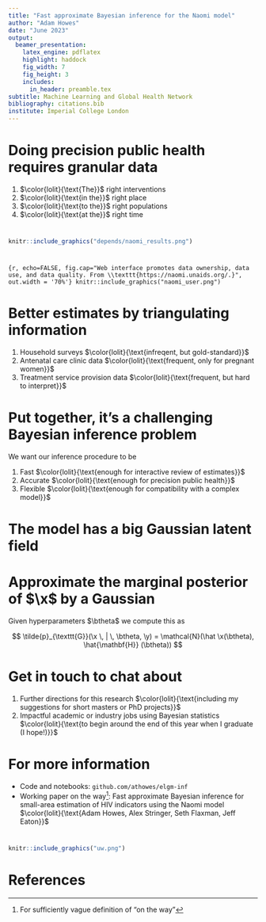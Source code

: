 ```yaml
---
title: "Fast approximate Bayesian inference for the Naomi model"
author: "Adam Howes"
date: "June 2023"
output:
  beamer_presentation:
    latex_engine: pdflatex
    highlight: haddock
    fig_width: 7
    fig_height: 3
    includes:
      in_header: preamble.tex
subtitle: Machine Learning and Global Health Network
bibliography: citations.bib
institute: Imperial College London
---
```


# Doing precision public health requires granular data

<!-- https://github.com/athowes/elgm-inf/blob/fd4b0bb6b9ba93ac277de7aad47a94581e8fc900/src/docs_18-04-23-explainer/18-04-23-explainer.Rmd -->

1. $\color{lolit}{\text{The}}$ right interventions
2. $\color{lolit}{\text{in the}}$ right place
3. $\color{lolit}{\text{to the}}$ right populations
4. $\color{lolit}{\text{at the}}$ right time

#

```r
knitr::include_graphics("depends/naomi_results.png")
```

#

```{r, echo=FALSE, fig.cap="Web interface promotes data ownership, data use, and data quality. From \\texttt{https://naomi.unaids.org/.}", out.width = '70%'}
knitr::include_graphics("naomi_user.png")
```

# Better estimates by triangulating information

<!-- https://github.com/athowes/elgm-inf/blob/fd4b0bb6b9ba93ac277de7aad47a94581e8fc900/src/docs_18-04-23-explainer/18-04-23-explainer.Rmd -->

1. Household surveys $\color{lolit}{\text{infreqent, but gold-standard}}$
2. Antenatal care clinic data $\color{lolit}{\text{frequent, only for pregnant women}}$
3. Treatment service provision data $\color{lolit}{\text{frequent, but hard to interpret}}$ 

# Put together, it's a challenging Bayesian inference problem

We want our inference procedure to be

1. Fast $\color{lolit}{\text{enough for interactive review of estimates}}$
2. Accurate $\color{lolit}{\text{enough for precision public health}}$
3. Flexible $\color{lolit}{\text{enough for compatibility with a complex model}}$

# The model has a big Gaussian latent field

# Approximate the marginal posterior of $\x$ by a Gaussian

Given hyperparameters $\btheta$ we compute this as

$$
\tilde{p}_{\texttt{G}}(\x \, | \, \btheta, \y) = \mathcal{N}(\hat \x(\btheta), \hat{\mathbf{H}} (\btheta))
$$

\lolit{

If you input $\theta_1, \ldots, \theta_{24}$ then it'll return a 467 length mean vector $\x(\btheta)$ and $467 \times 467$ length covariance matrix $\hat{\mathbf{H}} (\btheta)$

}

# Get in touch to chat about

1. Further directions for this research $\color{lolit}{\text{including my suggestions for short masters or PhD projects}}$  
2. Impactful academic or industry jobs using Bayesian statistics $\color{lolit}{\text{to begin around the end of this year when I graduate (I hope!)}}$  

# For more information

* Code and notebooks: `github.com/athowes/elgm-inf`
* Working paper on the way^[For sufficiently vague definition of "on the way"]: Fast approximate Bayesian inference for small-area estimation of HIV indicators using the Naomi model $\color{lolit}{\text{Adam Howes, Alex Stringer, Seth Flaxman, Jeff Eaton}}$  

# 

```r
knitr::include_graphics("uw.png")
```

# References {.allowframebreaks}

<!-- # Latent Gaussian models -->

<!-- * In an LGM [@rue2009approximate] the conditional mean depends on exactly one structured additive predictor -->
<!-- \begin{align*} -->
<!-- y_i &\sim p(y_i \, | \, \eta_i, \theta_1), \quad i \in [n]\\ -->
<!-- \mu_i &= \mathbb{E}(y_i \, | \, \eta_i) = g(\eta_i), \\ -->
<!-- \eta_i &= \beta_0 + \sum_{l = 1}^{p} \beta_j z_{ji} + \sum_{k = 1}^{r} f_k(u_{ki}), -->
<!-- \end{align*} -->
<!-- * $\beta_0$, $\{\beta_j\}$ and $\{f_k(\cdot)\}$ have Gaussian priors and can be collected into the latent field $\x$ -->

<!-- # Extended latent Gaussian models -->

<!-- * ELGM remove this requirement such that -->
<!-- $$ -->
<!-- \mu_i = g_i(\eta_{\mathcal{J}_i}) -->
<!-- $$ -->
<!-- where $g_i: \mathbb{R}^{|\mathcal{J}_i|} \to \mathbb{R}$ and $\mathcal{J}_i$ is some set of indices -->
<!-- * Let $\dim(\eta) = N_n$ with $\mathcal{J}_i \subseteq \{1, \ldots, N_n\}$ -->
<!--   * $N_n < n$: more data points than structured additive predictors -->
<!--   * $N_n = n$: as many data points as structured additive predictors (LGM case) -->
<!--   * $N_n > n$: fewer data points than structured additive predictors -->
<!-- * The $g_i$ allow for a higher degree of non-linearity in the model -->

<!-- # Why is Naomi an ELGM? -->

<!-- 1. Incidence depends on adult prevalence and coverage -->
<!-- 2. Incidence linked non-linearly to recent infection -->
<!-- 3. ANC offset from household survey -->
<!-- 4. ART coverage and recent infection are products -->
<!-- 5. Aggregation of finer processes -->
<!-- 6. ART attendance uses a multinomial -->
<!-- 7. Multiple link functions -->

<!-- # 1. Incidence depends on adult prevalence and coverage -->

<!-- * Linear predictor for incidence contains aggregated prevalence and coverage -->
<!-- $$ -->
<!-- \log(\lambda_{x, s, a}) = \beta_0^\lambda + \beta_S^{\lambda, s = \text{M}} + \log(\rho_{x}^{\text{15-49}}) + \log(1 - \omega \cdot \alpha_{x}^{\text{15-49}}) + u_x^\lambda + \eta_{R_x, s, a}^\lambda. -->
<!-- $$ -->
<!-- * Here $\log(\rho_{x}^{\text{15-49}})$ and $\log(1 - \omega \cdot \alpha_{x}^{\text{15-49}})$ are not going to be Gaussian -->

<!-- # 2. Incidence and prevalence linked to recent infection -->

<!-- $$ -->
<!-- \kappa_{x, s, a} = 1 - \exp \left(- \lambda_{x, s, a} \cdot \frac{1 - \rho_{x, s, a}}{\rho_{x, s, a}} \cdot (\Omega_T - \beta_T ) - \beta_T \right) -->
<!-- $$ -->

<!-- * Here $\Omega_T$ and $\beta_T$ are Gaussian and have strong priors depending on the particular survey -->

<!-- # 3. ANC offset from household survey -->

<!-- * Linear predictors for ANC indicators contain nested in them the linear predictors for household survey indicators -->
<!-- \begin{align*} -->
<!-- \text{logit}(\rho_{x, a}^{\text{ANC}}) &= \text{logit}(\rho_{x, F, a}) + \beta^{\rho^{\text{ANC}}} + u_x^{\rho^{\text{ANC}}} + \eta_{R_x, a}^{\rho^{\text{ANC}}}, \\ -->
<!-- \text{logit}(\alpha_{x, a}^{\text{ANC}}) &= \text{logit}(\alpha_{x, F, a}) + \beta^{\alpha^{\text{ANC}}} + u_x^{\alpha^{\text{ANC}}} + \eta_{R_x, a}^{\alpha^{\text{ANC}}}.  -->
<!-- \end{align*} -->
<!-- * Here $\text{logit}(\rho_{x, F, a})$ and $\text{logit}(\alpha_{x, F, a})$ *are* Gaussian, but we have dependency of $\mu_i$ on two $\eta_i$ -->

<!-- # 3. ANC offset from household survey -->

<!-- * Note that `R-INLA` does have the `copy` feature $\eta^\star = A \eta$ where $A$ is $n \times n$^[I've also seen it claimed that it could be $m \times n$ where $m \neq n$?] -->
<!-- $$ -->
<!-- \begin{pmatrix} -->
<!-- \eta_1^\star \\ -->
<!-- \eta_2^\star -->
<!-- \end{pmatrix} -->
<!-- = -->
<!-- \begin{pmatrix} -->
<!-- 1 & 1 \\ -->
<!-- 0 & 1 -->
<!-- \end{pmatrix} -->
<!-- \begin{pmatrix} -->
<!-- \eta_1 \\ -->
<!-- \eta_2 -->
<!-- \end{pmatrix} -->
<!-- = -->
<!-- \begin{pmatrix} -->
<!-- \eta_1 + \eta_2 \\ -->
<!-- \eta_2 -->
<!-- \end{pmatrix} -->
<!-- $$ -->
<!-- * By having effects only apply to a subset of indices (`idx = c(NA, 1)` say) perhaps it can work -->

<!-- \begin{center} -->
<!-- \begin{tcolorbox}[width=0.9\textwidth, colframe={title}, colback={white}, title={}] -->

<!-- Warning! -->

<!-- \begin{enumerate} -->
<!--     \item Is an LGM $\nRightarrow$ can be fit with \texttt{R-INLA} -->
<!--     \item Can be fit with \texttt{R-INLA} $\nRightarrow$ is an LGM -->
<!-- \end{enumerate} -->

<!-- \end{tcolorbox} -->
<!-- \end{center} -->

<!-- # 4. ART coverage and recent infection are products -->

<!-- * In the household survey, say, individuals who are taking ART or have been recently infected must be HIV positive -->
<!-- \begin{align*} -->
<!-- y^{\hat \alpha}_{x, s, a} &\sim \text{xBin}(m_{x, s, a}, \rho_{x, s, a} \cdot \alpha_{x, s, a}), \\ -->
<!-- y^{\hat \kappa}_{x, s, a} &\sim \text{xBin}(m_{x, s, a}, \rho_{x, s, a} \cdot \kappa_{x, s, a}). -->
<!-- \end{align*} -->
<!-- * $\text{logit}(\rho_{x, s, a})$ and $\text{logit}(\alpha_{x, s, a})$ are Gaussian, but we're taking a product here -->
<!-- * $\kappa_{x, s, a}$ is more complicated: a function of incidence, prevalence, mean duration of recent infection and false recent ratio -->

<!-- \begin{center} -->
<!-- \begin{tcolorbox}[width=0.9\textwidth, colframe={title}, colback={white}, title={}] -->
<!-- Warning! These equations as written do not appear in Naomi: instead there are aggregated versions, as we will see next slide. -->
<!-- \end{tcolorbox} -->
<!-- \end{center} -->

<!-- # 5. Aggregation of finer processes -->

<!-- * There are many instances of likelihoods being placed on aggregate quantities -->
<!-- \begin{align*} -->
<!-- y^{\hat \theta}_{I} &\sim \text{xBin}(m^{\hat \theta}_{I}, \theta_{I}), \\ -->
<!-- \rho_{I} &= \frac{\sum_{i \in I} N_i \rho_i}{\sum_{i \in I} N_i}. -->
<!-- \end{align*} -->
<!-- * Here we have $|I|$ linear predictors being informed by one observation -->
<!-- * Known as disaggregation regression -->

<!-- # 6. ART attendance uses the multinomial -->

<!-- # 7. Multiple link functions -->

<!-- * The Naomi model uses both $\text{logit}$ and $\log$ (inverse) link functions (not even considering the constructed quasi-link functions) -->
<!-- * For LGMs there is only one $g$, whereas ELGMs allow $g_i$ -->
<!-- * In `R-INLA` it is possible for `y` to be a matrix where each column contains observations with shared likelihood family (and hyperparameters) and `family = c("family1", "family2", ...)` -->

<!-- # Two deterministic methods -->

<!-- * We use two deterministic^[In contrast to the most famous approximate Bayesian inference method, Markov chain Monte Carlo, which is fundamentally stochastic.] methods to approximate our integral -->

<!-- 1. The Laplace approximation -->
<!-- 2. Quadrature -->

<!-- # The Laplace approximation -->

<!-- Pretend $p(\vartheta \, | \, y)$ is Gaussian -->

<!-- * Mode $\hat \vartheta = \argmax_\vartheta \log p(y, \vartheta)$ -->
<!-- * Hessian $H(\hat \vartheta) = - \partial_\vartheta^2 \log p(y, \vartheta) \rvert_{\vartheta = \hat \vartheta}$ -->
<!-- * Gaussian approximation $\implies \tilde p_{\texttt{G}}(\vartheta \, | \, y) = \mathcal{N}(\vartheta \, | \, \hat \vartheta, H(\hat \vartheta)^{-1})$ -->

<!-- # -->

<!-- ```{r message=FALSE, echo=FALSE,  fig.cap="A Gamma prior with $a = 3$ and $b = 1$."} -->
<!-- cbpalette <- c("#56B4E9","#009E73", "#E69F00", "#F0E442", "#0072B2", "#D55E00", "#CC79A7", "#999999") -->

<!-- a <- 3 -->
<!-- b <- 1 -->

<!-- prior <- ggplot(data = data.frame(x = c(0, 10)), aes(x)) + -->
<!--   stat_function(fun = dgamma, n = 500, args = list(shape = a, rate = b), col = cbpalette[1]) + -->
<!--   annotate("text", x = 6, y = 0.15, label = "Gamma(3, 1)", col = cbpalette[1], size = 5) + -->
<!--   labs(x = "", y = "") + -->
<!--   theme_minimal() -->

<!-- prior -->
<!-- ``` -->

<!-- # -->

<!-- ```{r message=FALSE, echo=FALSE,  fig.cap="Draw 3 points from $\\text{Poisson}(3)$, then compute the posterior."} -->
<!-- set.seed(2) -->
<!-- y <- rpois(3, lambda = 2) -->

<!-- posterior <- prior + -->
<!--   geom_point(data = data.frame(x = y, y = 0), aes(x = x, y = y), inherit.aes = FALSE, alpha = 0.7, size = 2) + -->
<!--   stat_function(data = data.frame(x = c(0, 10)), aes(x), fun = dgamma, n = 500, args = list(shape = a + sum(y), rate = b + length(y)), col = cbpalette[2]) + -->
<!--   annotate("text", x = 5, y = 0.25, label = "Gamma(9, 4)", col = cbpalette[2], size = 5) -->

<!-- posterior -->
<!-- ``` -->

<!-- # -->

<!-- ```{r message=FALSE} -->
<!-- fn <- function(x) dgamma(x, a + sum(y), b + length(y), log = TRUE) -->

<!-- # Here we are using numerical derivatives -->
<!-- ff <- list( -->
<!--   fn = fn, -->
<!--   gr = function(x) numDeriv::grad(fn, x), -->
<!--   he = function(x) numDeriv::hessian(fn, x) -->
<!-- ) -->

<!-- opt_bfgs <- aghq::optimize_theta( -->
<!--   ff, 1, control = aghq::default_control(method = "BFGS") -->
<!-- ) -->
<!-- ``` -->

<!-- # Laplace approximation -->

<!-- ```{r} -->
<!-- laplace <- posterior + -->
<!--   stat_function( -->
<!--     data = data.frame(x = c(0, 10)), -->
<!--     aes(x), -->
<!--     fun = dnorm, -->
<!--     n = 500, -->
<!--     args = list(mean = opt_bfgs$mode, sd = sqrt(1 / opt_bfgs$hessian)), -->
<!--     col = cbpalette[3] -->
<!--   ) -->
<!-- ``` -->

<!-- # Laplace approximation -->

<!-- ```{r message=FALSE, echo=FALSE,  fig.cap="The Laplace approximation in this case is good near the mode but not in the tails."} -->
<!-- laplace + -->
<!--   annotate("text", x = 5.5, y = 0.35, label = "Laplace approximation", col = cbpalette[3], size = 5) -->
<!-- ``` -->

<!-- # Computation of the Laplace approximation -->

<!-- * This computation was simple, and involved -->

<!-- 1. Optimising a function -->
<!-- 2. Taking the mode and the Hessian at the mode -->

<!-- # The marginal Laplace approximation -->

<!-- * If we don't want to pretend the whole posterior distribution is Gaussian, another option is to pretend \textcolor{hilit}{some of its marginals are} -->
<!-- * This is how `TMB` works: it's up to the user to choose which parameters should be Gaussian using the `random` option -->

<!-- # Which parameters should we treat as Gaussian? -->

<!-- * In spatio-temporal statistics we have data indexed by space and time -->
<!-- * We use random effects also indexed by space and time to model this data -->
<!-- * Spatio-temporal fields can be big -->
<!-- * Willing to make assumptions about how things vary over spacetime -->

<!-- \begin{center} -->
<!-- \begin{tcolorbox}[width=0.9\textwidth, colframe={title}, colback={white}, title={}] -->

<!-- $\implies$ treat the latent field parameters as Gaussian! That's the majority of the integral done. -->

<!-- \end{tcolorbox} -->
<!-- \end{center} -->

<!-- # What about the hyperparameters? -->

<!-- * `TMB` uses optimisation to find the hyperparameters which maximise the marginal Laplace approximation -->
<!-- * This is the "outer" optimisation loop, where the "inner" is for computation of the Gaussian distribution -->

<!-- \begin{center} -->
<!-- \begin{tcolorbox}[width=0.9\textwidth, colframe={title}, colback={white}, title={}] -->

<!-- Inference for the latent field is based on a single value of the hyperparameters (the mode) -- so called empirical Bayes $\implies$ no uncertainty in the hyperparameters taken into account! How can you sleep at night. -->

<!-- \end{tcolorbox} -->
<!-- \end{center} -->

<!-- # Quadrature -->

<!-- * This brings us to our other method for solving integrals deterministically -->
<!-- * Say we have a function, then quadrature has two ingredients -->

<!-- 1. Nodes: points to evaluate the function at -->
<!-- 2. Weights: importance of function evaluation at that point -->

<!-- * You evaluate the function at the nodes, then do a weighted sum to calculate your integral -->

<!-- # Trapezoid rule example -->

<!-- * Let's compute $\int_0^\pi \sin(x) \text{d}x = 2$ using quadrature -->

<!-- ```{r} -->
<!-- trapezoid_rule <- function(x, spacing) { -->
<!--   # Assumes nodes are evenly spaced -->
<!--   w <- rep(spacing, length(x)) # Weights given by space between nodes -->
<!--   w[1] <- w[1] / 2 # Apart from the first which is halved -->
<!--   w[length(x)] <- w[length(x)] / 2 # And the last, also halved -->
<!--   sum(w * x) # Compute the weighted sum -->
<!-- } -->
<!-- ``` -->

<!-- # -->

<!-- ```{r message=FALSE, echo=FALSE,  fig.cap="With 10 nodes it's 0.02 off."} -->
<!-- finegrid <- seq(0, pi, length.out = 1000) -->

<!-- plot <- data.frame(x = finegrid, y = sin(finegrid)) %>% -->
<!--   ggplot(aes(x = x, y = y)) + -->
<!--    geom_line(col = cbpalette[1]) + -->
<!--    theme_minimal() + -->
<!--    labs(x = "x", y = "sin(x)") -->

<!-- trapezoid_plot <- function(N) { -->
<!--   grid <- seq(0, pi, length.out = N) -->
<!--   int <- trapezoid_rule(x = sin(grid), spacing = grid[2] - grid[1]) -->

<!--   plot +  -->
<!--     geom_bar( -->
<!--       data = data.frame(x = grid, y = sin(grid)), -->
<!--       aes(x = x, y = y), alpha = 0.7, stat = "identity", -->
<!--       inherit.aes = FALSE, fill = cbpalette[2]) + -->
<!--     theme_minimal() + -->
<!--     labs( -->
<!--       subtitle = paste0("Number of nodes: ", N, "\nTrapezoid rule estimate: ", round(int, 3), "\nTruth: 2"), -->
<!--       x = "x", y = "sin(x)" -->
<!--     ) -->
<!-- } -->

<!-- trapezoid_plot(N = 10) -->
<!-- ``` -->

<!-- # -->

<!-- ```{r message=FALSE, echo=FALSE, fig.cap="With 30 nodes it's 0.002 off."} -->
<!-- trapezoid_plot(N = 30) -->
<!-- ``` -->

<!-- # -->

<!-- ```{r message=FALSE, echo=FALSE, fig.cap="With 100 nodes it's pretty much correct."} -->
<!-- trapezoid_plot(N = 100) -->
<!-- ``` -->

<!-- # Adaptive Gauss-Hermite quadrature -->

<!-- * \textcolor{hilit}{Gauss-Hermite quadrature} is a method for picking nodes and weights based on the theory of polynomial interpolation -->
<!-- * It works especially well for statistical problems where the integrand looks like something multiplied by a Gaussian distribution -->
<!-- * The \textcolor{hilit}{adaptive} part means the nodes and weights are changed depending on the integrand -- this makes sense, especially when the integrand is also a function of the data -->
<!-- * Implemented by the `aghq` package [@stringer2021implementing] -->

<!-- #  -->

<!-- ```{r, echo=FALSE, message=FALSE, fig.cap="Unadapted points in two dimensions with $k = 3$."} -->
<!-- mu <- c(1, 1.5) -->
<!-- cov <- matrix(c(2, 1, 1, 1), ncol = 2) -->

<!-- obj <- function(theta) { -->
<!--   mvtnorm::dmvnorm(theta, mean = mu, sigma = cov) -->
<!-- } -->

<!-- grid <- expand.grid( -->
<!--   theta1 = seq(-2, 5, length.out = 700), -->
<!--   theta2 = seq(-2, 5, length.out = 700) -->
<!-- ) -->

<!-- ground_truth <- cbind(grid, pdf = obj(grid)) -->

<!-- plot0 <- ggplot(ground_truth, aes(x = theta1, y = theta2, z = pdf)) + -->
<!--   geom_contour(col = cbpalette[1]) + -->
<!--   coord_fixed(xlim = c(-2, 4.5), ylim = c(-2, 4.5), ratio = 1) + -->
<!--   labs(x = "", y = "") + -->
<!--   theme_minimal() -->

<!-- gg <- mvQuad::createNIGrid(2, "GHe", 3) -->

<!-- add_points <- function(plot0, gg) { -->
<!--   plot0 + -->
<!--     geom_point( -->
<!--       data = mvQuad::getNodes(gg) %>% -->
<!--               as.data.frame() %>% -->
<!--               mutate(weights = mvQuad::getWeights(gg)),  -->
<!--       aes(x = V1, y = V2, size = weights), -->
<!--       alpha = 0.8, -->
<!--       col = cbpalette[2], -->
<!--       inherit.aes = FALSE -->
<!--     ) + -->
<!--     scale_size_continuous(range = c(1, 2)) -->
<!-- } -->

<!-- add_points(plot0, gg) + -->
<!--   labs(size = "Weight", caption = "") -->
<!-- ``` -->

<!-- # -->

<!-- ```{r, echo=FALSE, message=FALSE, fig.cap="Add the mean $z + \\hat \\theta$."} -->
<!-- gg2 <- gg -->
<!-- mvQuad::rescale(gg2, m = mu, C = diag(c(1, 1)), dec.type = 2) -->

<!-- add_points(plot0, gg2) + -->
<!--   labs(size = "Weight", caption = "") -->
<!-- ``` -->

<!-- # -->

<!-- ```{r, echo=FALSE, message=FALSE, fig.cap="First option: rotate by the lower Cholesky $Lz + \\hat \\theta$."} -->
<!-- gg3 <- gg -->
<!-- mvQuad::rescale(gg3, m = mu, C = cov, dec.type = 2) -->

<!-- add_points(plot0, gg3) + -->
<!--   labs(size = "Weight", caption = "") -->
<!-- ``` -->

<!-- # -->

<!-- ```{r, echo=FALSE, message=FALSE, fig.cap="Second option: rotate using the eigendecomposition $E \\Lambda^{1/2} z + \\hat \\theta$."} -->
<!-- gg3 <- gg -->
<!-- mvQuad::rescale(gg3, m = mu, C = cov, dec.type = 1) -->

<!-- add_points(plot0, gg3) + -->
<!--   labs(size = "Weight", caption = "") -->
<!-- ``` -->
